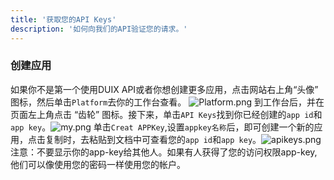 ---
title: '获取您的API Keys'
description: '如何向我们的API验证您的请求。'
---

### 创建应用
如果你不是第一个使用DUIX API或者你想创建更多应用，点击网站右上角“头像” 图标，然后单击```Platform```去你的工作台查看。
![Platform.png](en-resource://database/511:1)
到工作台后，并在页面左上角点击 “齿轮” 图标。接下来，单击```API Keys```找到你已经创建的```app id```和```app key```。![my.png](en-resource://database/519:0)
单击```Creat APPKey```,设置```appkey名称```后，即可创建一个新的应用，点击复制时，去粘贴到文档中可查看您的```app id```和```app key```。![apikeys.png](en-resource://database/521:0)
注意：不要显示你的app-key给其他人。如果有人获得了您的访问权限app-key,他们可以像使用您的密码一样使用您的帐户。
